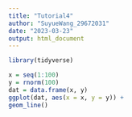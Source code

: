 ```yaml
---
title: "Tutorial4"
author: "SuyueWang_29672031"
date: "2023-03-23"
output: html_document
---
```


```r
library(tidyverse)
```


```r
x = seq(1:100)
y = rnorm(100)
dat = data.frame(x, y)
ggplot(dat, aes(x = x, y = y)) +
geom_line()
```


